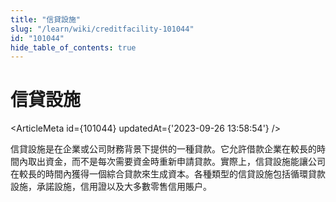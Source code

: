 ```yaml
---
title: "信貸設施"
slug: "/learn/wiki/creditfacility-101044"
id: "101044"
hide_table_of_contents: true
---
```



# 信貸設施

<ArticleMeta id={101044} updatedAt={'2023-09-26 13:58:54'} />
<div className='border-solid border-b border-t-0 my-4 border-[var(--ifm-color-gray-300)]' />

信貸設施是在企業或公司財務背景下提供的一種貸款。它允許借款企業在較長的時間內取出資金，而不是每次需要資金時重新申請貸款。實際上，信貸設施能讓公司在較長的時間內獲得一個綜合貸款來生成資本。各種類型的信貸設施包括循環貸款設施，承諾設施，信用證以及大多數零售信用賬户。
